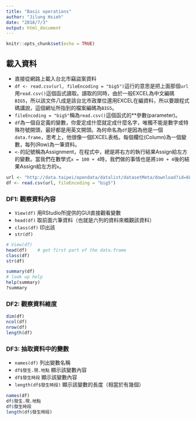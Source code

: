 ```yaml
---
title: "Basic operations"
author: "Jilung Hsieh"
date: "2018/7/3"
output: html_document
---
```


```r
knitr::opts_chunk$set(echo = TRUE)
```




## 載入資料

* 直接從網路上載入台北市竊盜案資料
* `df <- read.csv(url, fileEncoding = "big5")`這行的意思是把上面那個`url`用`read.csv()`這個函式讀取。讀取的同時，由於一般EXCEL為中文編碼`BIG5`，所以該文件八成是該台北市政單位還用EXCEL在編資料，所以要跟程式碼講說，這個網址所指到的檔案編碼為`BIG5`。
* `fileEncoding = "big5"`稱為`read.csv()`這個函式的**參數(parameter)。
* `df`為一個自定義的變數，你愛定成什麼就定成什麼名字，唯獨不能是數字或特殊符號開頭，最好都是用英文開頭。為何命名為`df`是因為他是一個`data.frame`，思考上，他很像一個EXCEL表格。每個欄位(Column)為一個變數，每列(Row)為一筆資料。
* `<-`的記號稱為Assignment，在程式中，總是將右方的執行結果Assign給左方的變數。當我們在數學式`x = 100 + 4`時，我們做的事情也是將`100 + 4`後的結果Assign給左方的`x`。
```r
url <- "http://data.taipei/opendata/datalist/datasetMeta/download?id=68785231-d6c5-47a1-b001-77eec70bec02&rid=34a4a431-f04d-474a-8e72-8d3f586db3df"
df <- read.csv(url, fileEncoding = "big5")
```




### DF1: 觀察資料內容


* `View(df)` 用RStudio所提供的GUI直接觀看變數
* `head(df)` 取前面六筆資料（也就是六列的資料來概觀該資料）
* `class(df)` 印出該
* `str(df)`


```r
# View(df)
head(df)	# get first part of the data.frame
class(df)
str(df)

summary(df)
# look up help
help(summary)
?summary

```



### DF2: 觀察資料維度

```r
dim(df)
ncol(df)
nrow(df)
length(df)
```


### DF3: 抽取資料中的變數
* `names(df)`  列出變數名稱
* `df$發生.現.地點` 顯示該變數內容
* `df$發生時段` 顯示該變數內容
* `length(df$發生時段)` 顯示該變數的長度（相當於有幾個）

```r
names(df)
df$發生.現.地點
df$發生時段
length(df$發生時段)
```



